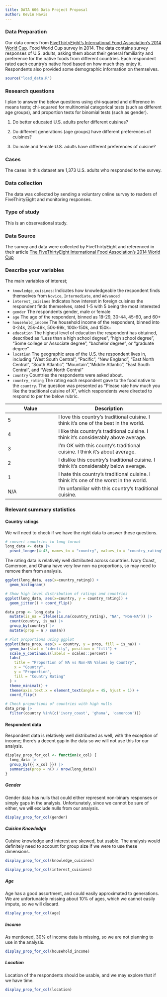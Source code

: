 ```yaml
---
title: DATA 606 Data Project Proposal
author: Kevin Havis
---
```


### Data Preparation

Our data comes from [FiveThirtyEight's International Food Association's 2014 World Cup](https://fivethirtyeight.com/features/the-fivethirtyeight-international-food-associations-2014-world-cup/). Food World Cup survey in 2014. The data contains survey responses of U.S. adults, asking them about their general familiarity and preference for the native foods from different countries. Each respondent rated each country's native food based on how much they enjoy it. Respondents also provided some demographic information on themselves.

```r
source("load_data.R")
```

### Research questions

I plan to answer the below questions using chi-squared and difference in means tests; chi-squared for multinomial categorical tests (such as different age groups), and proportion tests for binomial tests (such as gender).


1.  Do better educated U.S. adults prefer different cuisines?

2.  Do different generations (age groups) have different preferences of cuisines?

3.  Do male and female U.S. adults have different preferences of cuisine?

### Cases

The cases in this dataset are 1,373 U.S. adults who responded to the survey.

### Data collection

The data was collected by sending a voluntary online survey to readers of FiveThirtyEight and monitoring responses.

### Type of study

This is an observational study.

### Data Source

The survey and data were collected by FiveThirtyEight and referenced in their article [The FiveThirtyEight International Food Association's 2014 World Cup](https://fivethirtyeight.com/features/the-fivethirtyeight-international-food-associations-2014-world-cup/)

### Describe your variables

The main variables of interest;

-   `knowledge_cuisines`: Indicates how knowledgeable the respondent finds themselves from `Novice`, `Intermediate`, and `Advanced`
-   `interest_cuisines` Indicates how interest in foreign cuisines the respondent finds themselves, rated 1-5 with 5 being the most interested
-   `gender` The respondents gender, male or female
-   `age` The age of the respondent, binned as 18-29, 30-44, 45-60, and 60+
-   `household_income` The household income of the respondent, binned into 0-24k, 25k-49k, 50k-99k, 100k-150k, and 150k+
-   `education` The highest level of education the respondent has obtained, described as "Less than a high school degree", "high school degree", "Some college or Associate degree", "bachelor degree", or "graduate degree"
-   `location` The geographic area of the U.S. the respondent lives in, including "West South Central", "Pacific", "New England", "East North Central", "South Atlantic", "Mountain","Middle Atlantic", "East South Central", and "West North Central"
-   `country` Countries the respondents were asked about.
-   `country_rating` The rating each respondent gave to the food native to the `country`. The question was presented as "Please rate how much you like the traditional cuisine of X", which respondents were directed to respond to per the below rubric.

| Value | Description |
|-----------------------|------------------------------------------------|
| 5 | I love this country's traditional cuisine. I think it's one of the best in the world. |
| 4 | I like this country's traditional cuisine. I think it's considerably above average. |
| 3 | I'm OK with this county's traditional cuisine. I think it's about average. |
| 2 | I dislike this country's traditional cuisine. I think it's considerably below average. |
| 1 | I hate this country's traditional cuisine. I think it's one of the worst in the world. |
| N/A | I'm unfamiliar with this country's traditional cuisine. |

### Relevant summary statistics

#### Country ratings

We will need to check if we have the right data to answer these questions.

```r
# convert countries to long format
long_data <- data |> 
  pivot_longer(4:43, names_to = "country", values_to = "country_rating")
```

The rating data is relatively well distributed across countries. Ivory Coast, Cameroon, and Ghana have very low non-na proportions, so may need to remove them from analysis.

```r
ggplot(long_data, aes(x=country_rating)) +
  geom_histogram()
```

```r
# Show high level distribution of ratings and countries
ggplot(long_data, aes(x=country, y = country_rating)) +
  geom_jitter() + coord_flip()
```

```r
data_prop <- long_data |> 
  mutate(is_na = ifelse(is.na(country_rating), "NA", "Non-NA")) |> 
  count(country, is_na) |> 
  group_by(country) |> 
  mutate(prop = n / sum(n))

# Plot proportions using ggplot
ggplot(data_prop, aes(x = country, y = prop, fill = is_na)) +
  geom_bar(stat = "identity", position = "fill") +
  scale_y_continuous(labels = scales::percent) +
  labs(
    title = "Proportion of NA vs Non-NA Values by Country",
    x = "Country",
    y = "Proportion",
    fill = "Country Rating"
  ) +
  theme_minimal() +
  theme(axis.text.x = element_text(angle = 45, hjust = 1)) +
  coord_flip()
```

```r
# Check proportions of countries with high nulls
data_prop |> 
  filter(country %in%(c('ivory_coast', 'ghana', 'cameroon')))
```

#### Respondent data

Respondent data is relatively well distributed as well, with the exception of income; there's a decent gap in the data so we will not use this for our analysis.

```r
display_prop_for_col <- function(x_col) {
  long_data |> 
  group_by({{ x_col }}) |> 
  summarize(prop = n() / nrow(long_data))
}
```


##### Gender

Gender data has nulls that could either represent non-binary responses or simply gaps in the analysis. Unfortunately, since we cannot be sure of either, we will exclude nulls from our analysis.

```r
display_prop_for_col(gender)
```

##### Cuisine Knowledge

Cuisine knowledge and interest are skewed, but usable. The analysis would definitely need to account for group size if we were to use these dimensions.

```r
display_prop_for_col(knowledge_cuisines)
```

```r
display_prop_for_col(interest_cuisines)
```

##### Age

Age has a good assortment, and could easily approximated to generations. We are unfortunately missing about 10% of ages, which we cannot easily impute, so we will discard.

```r
display_prop_for_col(age)
```

##### Income

As mentioned, 30% of income data is missing, so we are not planning to use in the analysis.

```r
display_prop_for_col(household_income)
```

##### Location
Location of the respondents should be usable, and we may explore that if we have time.

```r
display_prop_for_col(location)
```
